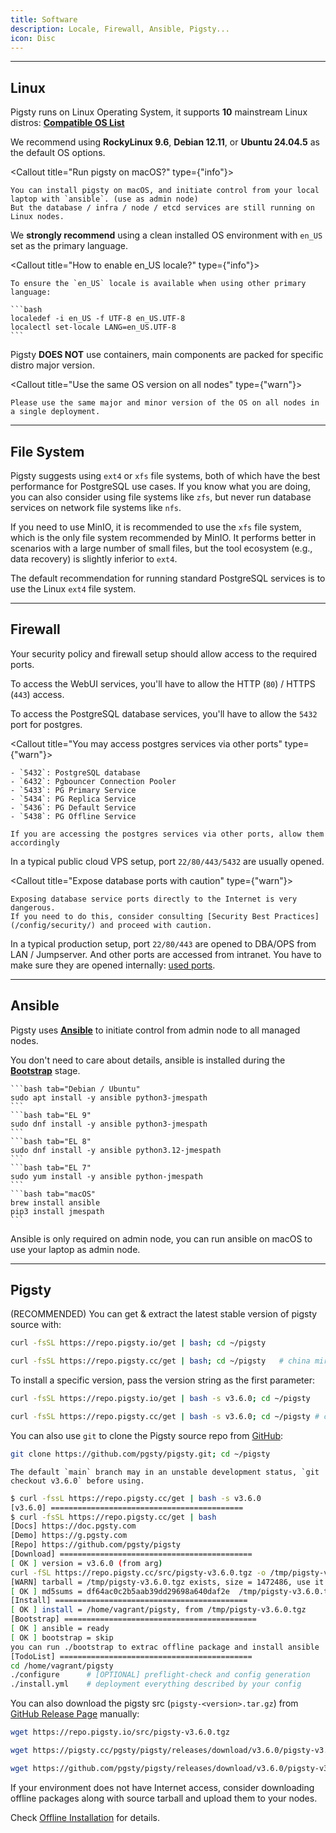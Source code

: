 ```yaml
---
title: Software
description: Locale, Firewall, Ansible, Pigsty...
icon: Disc
---
```



------

## Linux

Pigsty runs on <span className="text-xl text-amber-500 font-black">Linux</span> Operating System, it supports **10** mainstream Linux distros: [**Compatible OS List**](/prepare/linux)

We recommend using **RockyLinux 9.6**, **Debian 12.11**, or **Ubuntu 24.04.5** as the default OS options.

<Callout title="Run pigsty on macOS?" type={"info"}>

    You can install pigsty on macOS, and initiate control from your local laptop with `ansible`. (use as admin node)
    But the database / infra / node / etcd services are still running on Linux nodes.

</Callout>

We **strongly recommend** using a clean installed OS environment with `en_US` set as the primary language.

<Callout title="How to enable en_US locale?" type={"info"}>

    To ensure the `en_US` locale is available when using other primary language:

    ```bash
    localedef -i en_US -f UTF-8 en_US.UTF-8
    localectl set-locale LANG=en_US.UTF-8
    ```

</Callout>


Pigsty **DOES NOT** use containers, main components are packed for specific distro major version.

<Callout title="Use the same OS version on all nodes" type={"warn"}>

    Please use the same major and minor version of the OS on all nodes in a single deployment.

</Callout>


--------

## File System

Pigsty suggests using `ext4` or `xfs` file systems, both of which have the best performance for PostgreSQL use cases.
If you know what you are doing, you can also consider using file systems like `zfs`, but never run database services on network file systems like `nfs`.

If you need to use MinIO, it is recommended to use the `xfs` file system, which is the only file system recommended by MinIO.
It performs better in scenarios with a large number of small files, but the tool ecosystem (e.g., data recovery) is slightly inferior to `ext4`.

The default recommendation for running standard PostgreSQL services is to use the Linux `ext4` file system.


--------

## Firewall

Your security policy and firewall setup should allow access to the required ports.

To access the WebUI services, you'll have to allow the HTTP (`80`) / HTTPS (`443`) access.

To access the PostgreSQL database services, you'll have to allow the `5432` port for postgres.

<Callout title="You may access postgres services via other ports" type={"warn"}>

    - `5432`: PostgreSQL database
    - `6432`: Pgbouncer Connection Pooler
    - `5433`: PG Primary Service
    - `5434`: PG Replica Service
    - `5436`: PG Default Service
    - `5438`: PG Offline Service

    If you are accessing the postgres services via other ports, allow them accordingly

</Callout>


In a typical public cloud VPS setup, port `22/80/443/5432` are usually opened.

<Callout title="Expose database ports with caution" type={"warn"}>

    Exposing database service ports directly to the Internet is very dangerous.
    If you need to do this, consider consulting [Security Best Practices](/config/security/) and proceed with caution.

</Callout>

In a typical production setup, port `22/80/443` are opened to DBA/OPS from LAN / Jumpserver.
And other ports are accessed from intranet. You have to make sure they are opened internally: [used ports](/node/arch).




--------

## Ansible

Pigsty uses [**Ansible**](/admin/ansible) to initiate control from admin node to all managed nodes.

You don't need to care about details, ansible is installed during the [**Bootstrap**](/install/offline#bootstrap) stage.

<Callout title="Install Ansible Manually" type="info">

    ```bash tab="Debian / Ubuntu"
    sudo apt install -y ansible python3-jmespath
    ```
    ```bash tab="EL 9"
    sudo dnf install -y ansible python3-jmespath
    ```
    ```bash tab="EL 8"
    sudo dnf install -y ansible python3.12-jmespath
    ```
    ```bash tab="EL 7"
    sudo yum install -y ansible python-jmespath
    ```
    ```bash tab="macOS"
    brew install ansible
    pip3 install jmespath
    ```

</Callout>

Ansible is only required on admin node, you can run ansible on macOS to use your laptop as admin node.




------

## Pigsty

(<span className="text-sky-500 font-black">RECOMMENDED</span>) You can get & extract the latest stable version of pigsty source with:

```bash tab="Default"
curl -fsSL https://repo.pigsty.io/get | bash; cd ~/pigsty
```
```bash tab="Mirror"
curl -fsSL https://repo.pigsty.cc/get | bash; cd ~/pigsty   # china mirror
```

To install a specific version, pass the version string as the first parameter:

```bash tab="Default"
curl -fsSL https://repo.pigsty.io/get | bash -s v3.6.0; cd ~/pigsty
```
```bash tab="Mirror"
curl -fsSL https://repo.pigsty.cc/get | bash -s v3.6.0; cd ~/pigsty # china mirror
```

You can also use `git` to clone the Pigsty source repo from [GitHub](https://github.com/pgsty/pigsty):

```bash title="clone the latest"
git clone https://github.com/pgsty/pigsty.git; cd ~/pigsty
```

<Callout title="Checkout a specific version before using" type="warn">

    The default `main` branch may in an unstable development status, `git checkout v3.6.0` before using.

</Callout>

```bash
$ curl -fssL https://repo.pigsty.cc/get | bash -s v3.6.0
[v3.6.0] ===========================================
$ curl -fsSL https://repo.pigsty.cc/get | bash
[Docs] https://doc.pgsty.com
[Demo] https://g.pgsty.com
[Repo] https://github.com/pgsty/pigsty
[Download] ===========================================
[ OK ] version = v3.6.0 (from arg)
curl -fSL https://repo.pigsty.cc/src/pigsty-v3.6.0.tgz -o /tmp/pigsty-v3.6.0.tgz
[WARN] tarball = /tmp/pigsty-v3.6.0.tgz exists, size = 1472486, use it
[ OK ] md5sums = df64ac0c2b5aab39dd29698a640daf2e  /tmp/pigsty-v3.6.0.tgz
[Install] ===========================================
[ OK ] install = /home/vagrant/pigsty, from /tmp/pigsty-v3.6.0.tgz
[Bootstrap] ===========================================
[ OK ] ansible = ready
[ OK ] bootstrap = skip
you can run ./bootstrap to extrac offline package and install ansible
[TodoList] ===========================================
cd /home/vagrant/pigsty
./configure      # [OPTIONAL] preflight-check and config generation
./install.yml    # deployment everything described by your config
```

You can also download the pigsty src (`pigsty-<version>.tar.gz`) from [GitHub Release Page](https://github.com/pgsty/pigsty/releases/latest) manually:

```bash tab="Default"
wget https://repo.pigsty.io/src/pigsty-v3.6.0.tgz
```
```bash tab="Mirror"
wget https://pigsty.cc/pgsty/pigsty/releases/download/v3.6.0/pigsty-v3.6.0.tgz
```
```bash tab="GitHub"
wget https://github.com/pgsty/pigsty/releases/download/v3.6.0/pigsty-v3.6.0.tgz
```



If your environment does not have Internet access, consider downloading offline packages along with source tarball and upload them to your nodes.

Check [Offline Installation](/install/offline) for details.

